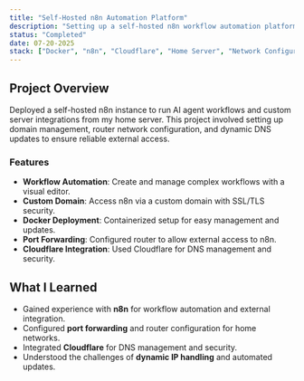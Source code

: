 ```yaml
---
title: "Self-Hosted n8n Automation Platform"
description: "Setting up a self-hosted n8n workflow automation platform with domain configuration, and port forwarding."
status: "Completed"
date: 07-20-2025
stack: ["Docker", "n8n", "Cloudflare", "Home Server", "Network Configuration"]
---
```


## Project Overview

Deployed a self-hosted n8n instance to run AI agent workflows and custom server integrations from my home server. This project involved setting up domain management, router network configuration, and dynamic DNS updates to ensure reliable external access.

### Features
- **Workflow Automation**: Create and manage complex workflows with a visual editor.
- **Custom Domain**: Access n8n via a custom domain with SSL/TLS security.
- **Docker Deployment**: Containerized setup for easy management and updates.
- **Port Forwarding**: Configured router to allow external access to n8n.
- **Cloudflare Integration**: Used Cloudflare for DNS management and security.

## What I Learned
- Gained experience with **n8n** for workflow automation and external integration.
- Configured **port forwarding** and router configuration for home networks.
- Integrated **Cloudflare** for DNS management and security.
- Understood the challenges of **dynamic IP handling** and automated updates.






